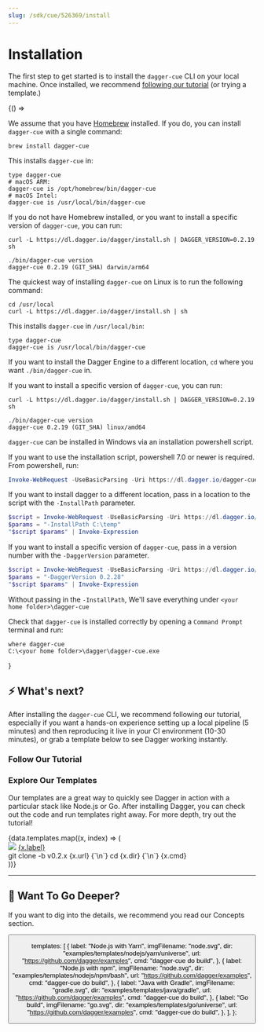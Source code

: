 ```yaml
---
slug: /sdk/cue/526369/install
---
```


# Installation

The first step to get started is to install the `dagger-cue` CLI on your local machine.
Once installed, we recommend [following our tutorial](./tutorial/470907-local-dev.md) (or trying a template.)



<BrowserOnly>
{() =>
<Tabs defaultValue={
 window.navigator.userAgent.indexOf('Linux') != -1 ? 'linux':
 window.navigator.userAgent.indexOf('Win') != -1 ? 'windows':
 'macos'}
groupId="os"
values={[
{label: 'macOS', value: 'macos'}, {label: 'Linux', value: 'linux'}, {label: 'Windows', value: 'windows'},
]}>

<TabItem value="macos">

We assume that you have [Homebrew](https://brew.sh/) installed.
If you do, you can install `dagger-cue` with a single command:

```shell
brew install dagger-cue
```

This installs `dagger-cue` in:

```shell
type dagger-cue
# macOS ARM:
dagger-cue is /opt/homebrew/bin/dagger-cue
# macOS Intel:
dagger-cue is /usr/local/bin/dagger-cue
```

If you do not have Homebrew installed, or you want to install a specific version of `dagger-cue`, you can run:

```shell
curl -L https://dl.dagger.io/dagger/install.sh | DAGGER_VERSION=0.2.19 sh

./bin/dagger-cue version
dagger-cue 0.2.19 (GIT_SHA) darwin/arm64
```

</TabItem>

<TabItem value="linux">

The quickest way of installing `dagger-cue` on Linux is to run the following command:

```shell
cd /usr/local
curl -L https://dl.dagger.io/dagger/install.sh | sh
```

This installs `dagger-cue` in `/usr/local/bin`:

```shell
type dagger-cue
dagger-cue is /usr/local/bin/dagger-cue
```

If you want to install the Dagger Engine to a different location, `cd` where you want `./bin/dagger-cue` in.

If you want to install a specific version of `dagger-cue`, you can run:

```shell
curl -L https://dl.dagger.io/dagger/install.sh | DAGGER_VERSION=0.2.19 sh

./bin/dagger-cue version
dagger-cue 0.2.19 (GIT_SHA) linux/amd64
```

</TabItem>

<TabItem value="windows">

`dagger-cue` can be installed in Windows via an installation powershell script.

If you want to use the installation script, powershell 7.0 or newer is required. From powershell, run:

```Powershell
Invoke-WebRequest -UseBasicParsing -Uri https://dl.dagger.io/dagger-cue/install.ps1 | Invoke-Expression
```

If you want to install dagger to a different location, pass in a location to the script with the `-InstallPath` parameter.

```Powershell
$script = Invoke-WebRequest -UseBasicParsing -Uri https://dl.dagger.io/dagger-cue/install.ps1
$params = "-InstallPath C:\temp"
"$script $params" | Invoke-Expression
```

If you want to install a specific version of `dagger-cue`, pass in a version number with the `-DaggerVersion` parameter.

```Powershell
$script = Invoke-WebRequest -UseBasicParsing -Uri https://dl.dagger.io/dagger-cue/install.ps1
$params = "-DaggerVersion 0.2.28"
"$script $params" | Invoke-Expression
```

Without passing in the `-InstallPath`, We'll save everything under `<your home folder>\dagger-cue`

Check that `dagger-cue` is installed correctly by opening a `Command Prompt` terminal and run:

```shell
where dagger-cue
C:\<your home folder>\dagger\dagger-cue.exe
```
</TabItem>

</Tabs>
}

</BrowserOnly>

## ⚡ What's next?

After installing the `dagger-cue` CLI, we recommend following our tutorial, especially if you want a hands-on experience setting up a local pipeline (5 minutes) and then reproducing it live in your CI environment (10-30 minutes), or grab a template below to see Dagger working instantly.

### Follow Our Tutorial

<TutorialCard
  img="/img/dagger-planning_astronaute.png"
  title="✨ Tutorial: Test your CI locally ✨"
  description="In this quick tutorial you'll learn how to build, test and deploy your pipeline locally and then integrate it in your own CI environment."
  buttonLabel="Let's Build!"
  url="/sdk/cue/470907/local-dev"
/>

### Explore Our Templates

Our templates are a great way to quickly see Dagger in action with a particular stack like Node.js or Go. After installing Dagger, you can check out the code and run templates right away. For more depth, try out the tutorial!

<div className={styles.templates}>
   {data.templates.map((x, index) => (
     <div className={styles.templateCard}>
       <div className={styles.templateInfo}>
         <img className="not-zoom" src={`/img/getting-started/install-dagger/${x.imgFilename}`} />
         <a href={x.url}>{x.label}</a>
       </div>
       <CodeBlock>
         git clone -b v0.2.x {x.url}
         {`\n`}
         cd {x.dir}
         {`\n`}
         {x.cmd}
       </CodeBlock>
     </div>
   ))}
 </div>

---

## 📖 Want To Go Deeper?

If you want to dig into the details, we recommend you read our Concepts section.

<Button label="How It Works" docPath="sdk/cue/159741/how-it-works" />

  templates: [
    {
      label: "Node.js with Yarn",
      imgFilename: "node.svg",
      dir: "examples/templates/nodejs/yarn/universe",
      url: "https://github.com/dagger/examples",
      cmd: "dagger-cue do build",
    },
    {
      label: "Node.js with npm",
      imgFilename: "node.svg",
      dir: "examples/templates/nodejs/npm/bash",
      url: "https://github.com/dagger/examples",
      cmd: "dagger-cue do build",
    },
    {
      label: "Java with Gradle",
      imgFilename: "gradle.svg",
      dir: "examples/templates/java/gradle",
      url: "https://github.com/dagger/examples",
      cmd: "dagger-cue do build",
    },
    {
      label: "Go build",
      imgFilename: "go.svg",
      dir: "examples/templates/go/universe",
      url: "https://github.com/dagger/examples",
      cmd: "dagger-cue do build",
    },
  ],
};
